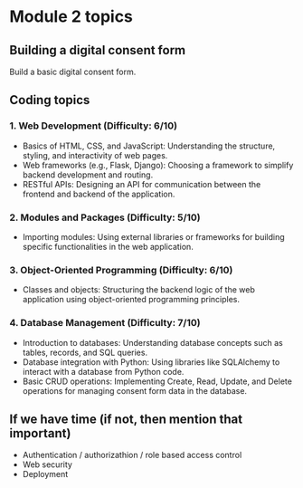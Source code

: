 # Module 2 topics

## Building a digital consent form

Build a basic digital consent form.

## Coding topics
### 1. Web Development (Difficulty: 6/10)

* Basics of HTML, CSS, and JavaScript: Understanding the structure, styling, and interactivity of web pages.
* Web frameworks (e.g., Flask, Django): Choosing a framework to simplify backend development and routing.
* RESTful APIs: Designing an API for communication between the frontend and backend of the application.

### 2. Modules and Packages (Difficulty: 5/10)

* Importing modules: Using external libraries or frameworks for building specific functionalities in the web application.

### 3. Object-Oriented Programming (Difficulty: 6/10)

* Classes and objects: Structuring the backend logic of the web application using object-oriented programming principles.

### 4. Database Management (Difficulty: 7/10)

* Introduction to databases: Understanding database concepts such as tables, records, and SQL queries.
* Database integration with Python: Using libraries like SQLAlchemy to interact with a database from Python code.
* Basic CRUD operations: Implementing Create, Read, Update, and Delete operations for managing consent form data in the database.

## If we have time (if not, then mention that important)

* Authentication / authorizathion / role based access control
* Web security
* Deployment